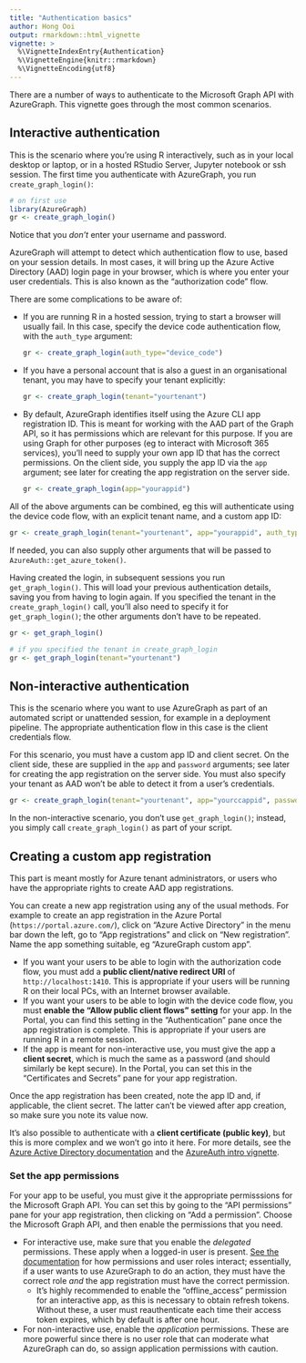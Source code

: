 ---
title: "Authentication basics"
author: Hong Ooi
output: rmarkdown::html_vignette
vignette: >
  %\VignetteIndexEntry{Authentication}
  %\VignetteEngine{knitr::rmarkdown}
  %\VignetteEncoding{utf8}
---

There are a number of ways to authenticate to the Microsoft Graph API with AzureGraph. This vignette goes through the most common scenarios.

## Interactive authentication

This is the scenario where you're using R interactively, such as in your local desktop or laptop, or in a hosted RStudio Server, Jupyter notebook or ssh session. The first time you authenticate with AzureGraph, you run `create_graph_login()`:

```r
# on first use
library(AzureGraph)
gr <- create_graph_login()
```

Notice that you _don't_ enter your username and password.

AzureGraph will attempt to detect which authentication flow to use, based on your session details. In most cases, it will bring up the Azure Active Directory (AAD) login page in your browser, which is where you enter your user credentials. This is also known as the "authorization code" flow.

There are some complications to be aware of:

- If you are running R in a hosted session, trying to start a browser will usually fail. In this case, specify the device code authentication flow, with the `auth_type` argument:

  ```r
  gr <- create_graph_login(auth_type="device_code")
  ```

- If you have a personal account that is also a guest in an organisational tenant, you may have to specify your tenant explicitly:

  ```r
  gr <- create_graph_login(tenant="yourtenant")
  ```

- By default, AzureGraph identifies itself using the Azure CLI app registration ID. This is meant for working with the AAD part of the Graph API, so it has permissions which are relevant for this purpose. If you are using Graph for other purposes (eg to interact with Microsoft 365 services), you'll need to supply your own app ID that has the correct permissions. On the client side, you supply the app ID via the `app` argument; see later for creating the app registration on the server side.

  ```r
  gr <- create_graph_login(app="yourappid")
  ```

All of the above arguments can be combined, eg this will authenticate using the device code flow, with an explicit tenant name, and a custom app ID:

```r
gr <- create_graph_login(tenant="yourtenant", app="yourappid", auth_type="device_code")
```

If needed, you can also supply other arguments that will be passed to `AzureAuth::get_azure_token()`.

Having created the login, in subsequent sessions you run `get_graph_login()`. This will load your previous authentication details, saving you from having to login again. If you specified the tenant in the `create_graph_login()` call, you'll also need to specify it for `get_graph_login()`; the other arguments don't have to be repeated.

```r
gr <- get_graph_login()

# if you specified the tenant in create_graph_login
gr <- get_graph_login(tenant="yourtenant")
```

## Non-interactive authentication

This is the scenario where you want to use AzureGraph as part of an automated script or unattended session, for example in a deployment pipeline. The appropriate authentication flow in this case is the client credentials flow.

For this scenario, you must have a custom app ID and client secret. On the client side, these are supplied in the `app` and `password` arguments; see later for creating the app registration on the server side. You must also specify your tenant as AAD won't be able to detect it from a user's credentials.

  ```r
  gr <- create_graph_login(tenant="yourtenant", app="yourccappid", password="client_secret")
  ```

In the non-interactive scenario, you don't use `get_graph_login()`; instead, you simply call `create_graph_login()` as part of your script.

## Creating a custom app registration

This part is meant mostly for Azure tenant administrators, or users who have the appropriate rights to create AAD app registrations.

You can create a new app registration using any of the usual methods. For example to create an app registration in the Azure Portal (`https://portal.azure.com/`), click on "Azure Active Directory" in the menu bar down the left, go to "App registrations" and click on "New registration". Name the app something suitable, eg "AzureGraph custom app".

- If you want your users to be able to login with the authorization code flow, you must add a **public client/native redirect URI** of `http://localhost:1410`. This is appropriate if your users will be running R on their local PCs, with an Internet browser available.
- If you want your users to be able to login with the device code flow, you must **enable the "Allow public client flows" setting** for your app. In the Portal, you can find this setting in the "Authentication" pane once the app registration is complete. This is appropriate if your users are running R in a remote session.
- If the app is meant for non-interactive use, you must give the app a **client secret**, which is much the same as a password (and should similarly be kept secure). In the Portal, you can set this in the "Certificates and Secrets" pane for your app registration.

Once the app registration has been created, note the app ID and, if applicable, the client secret. The latter can't be viewed after app creation, so make sure you note its value now.

It's also possible to authenticate with a **client certificate (public key)**, but this is more complex and we won't go into it here. For more details, see the [Azure Active Directory documentation](https://learn.microsoft.com/en-au/azure/active-directory/develop/v2-oauth2-client-creds-grant-flow) and the [AzureAuth intro vignette](https://cran.r-project.org/package=AzureAuth/vignettes/token.html).

### Set the app permissions

For your app to be useful, you must give it the appropriate permisssions for the Microsoft Graph API. You can set this by going to the "API permissions" pane for your app registration, then clicking on "Add a permission". Choose the Microsoft Graph API, and then enable the permissions that you need.

- For interactive use, make sure that you enable the _delegated_ permissions. These apply when a logged-in user is present. [See the documentation](https://learn.microsoft.com/en-us/graph/auth/auth-concepts#microsoft-graph-permissions) for how permissions and user roles interact; essentially, if a user wants to use AzureGraph to do an action, they must have the correct role _and_ the app registration must have the correct permission.
  - It's highly recommended to enable the "offline_access" permission for an interactive app, as this is necessary to obtain refresh tokens. Without these, a user must reauthenticate each time their access token expires, which by default is after one hour.
- For non-interactive use, enable the _application_ permissions. These are more powerful since there is no user role that can moderate what AzureGraph can do, so assign application permissions with caution.


